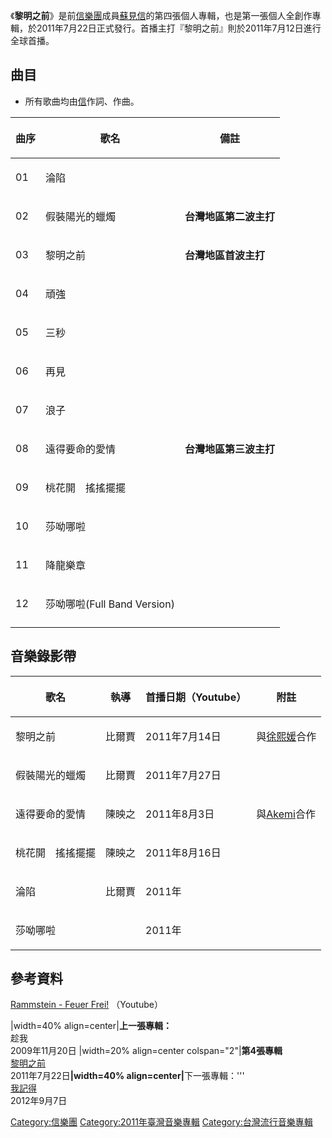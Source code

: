 {{Infobox Album  <!-- See Wikipedia:WikiProject_Albums -->
| Name		= 黎明之前
| Type		= [[專輯|專輯]] 
| Artist	= [[蘇見信|蘇見信]] 
| Cover		= 
| Released	= 2011年7月22日
| Recorded	= 
| Genre		= [[流行搖滾|流行搖滾]]、[[重金屬音樂|重金屬音樂]] 
| Length	= 
| Label		= [[愛貝克思音樂|愛貝克思音樂]]（AVEX）
| Producer	= [[信|信]]
| Last album	= 趁我<br />(2009年)
| This album	= 黎明之前<br />(2011年)
| Next album	= 我記得<br />(2012年)
}}

《'''黎明之前'''》是前[[信樂團|信樂團]]成員[[蘇見信|蘇見信]]的第四張個人專輯，也是第一張個人全創作專輯，於2011年7月22日正式發行。首播主打『黎明之前』則於2011年7月12日進行全球首播。

==曲目==
*所有歌曲均由[[蘇見信|信]]作詞、作曲。
{| class="wikitable"
|-
! 曲序 !! 歌名 !! 備註
|-
|01 || 淪陷 ||
|-
|02 || 假裝陽光的蠟燭 ||'''台灣地區第二波主打''' 
|-
|03 || 黎明之前 ||'''台灣地區首波主打''' 
|-
|04 || 頑強 ||
|-
|05 || 三秒 ||
|-
|06 || 再見 ||
|-
|07 || 浪子 ||
|-
|08 || 遠得要命的愛情 ||'''台灣地區第三波主打''' 
|-
|09 || 桃花開　搖搖擺擺 ||
|-
|10 || 莎呦哪啦 ||
|-
|11 || 降龍樂章 || 
|-
|12 || 莎呦哪啦(Full Band Version) || 
|-
|}

==音樂錄影帶==
{| class="wikitable"
! 歌名 !! 執導 !! 首播日期（Youtube） !! 附註
|- 
| 黎明之前 ||比爾賈||2011年7月14日|| 與[[徐熙媛|徐熙媛]]合作 
|-
| 假裝陽光的蠟燭 ||比爾賈||2011年7月27日|| 
|-
| 遠得要命的愛情 ||陳映之||2011年8月3日|| 與[[Akemi|Akemi]]合作
|-
| 桃花開　搖搖擺擺 ||陳映之||2011年8月16日|| 
|- 
| 淪陷 ||比爾賈||2011年||  
|- 
| 莎呦哪啦 || ||2011年||  
|}

==參考資料==
{{Reflist|2}}
[http://www.youtube.com/watch?v=XHUsIU161w4&feature=player_embedded#at=79 Rammstein - Feuer Frei!]{{Wayback|url=http://www.youtube.com/watch?v=XHUsIU161w4&feature=player_embedded#at=79 |date=20160416040150 }} （Youtube）

{{start box}}
|width=40% align=center|'''上一張專輯：'''<br>趁我<br>2009年11月20日
|width=20% align=center colspan="2"|'''第4張專輯'''<br>[[黎明之前|黎明之前]]<br>2011年7月22日'''
|width=40% align=center|'''下一張專輯：'''<br>[[我記得|我記得]]<br>2012年9月7日
{{end box}}

[[Category:信樂團|Category:信樂團]]
[[Category:2011年臺灣音樂專輯|Category:2011年臺灣音樂專輯]]
[[Category:台灣流行音樂專輯|Category:台灣流行音樂專輯]]